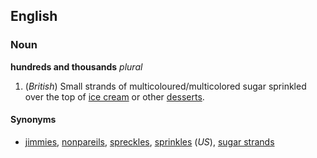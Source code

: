==English==
===Noun===
'''hundreds and thousands''' ''plural''

#(''British'') Small strands of multicoloured/multicolored sugar sprinkled over the top of [[ice cream]] or other [[dessert]]s.

====Synonyms====
*[[jimmies]], [[nonpareils]], [[spreckles]], [[sprinkles]] (''US''), [[sugar strands]]